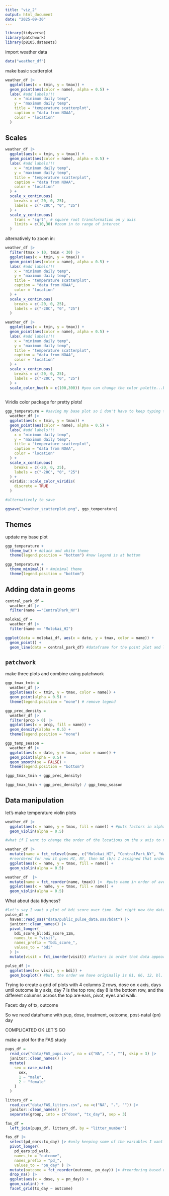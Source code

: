 ```yaml
---
title: "viz_2"
output: html_document
date: "2025-09-30"
---
```


```r
library(tidyverse)
library(patchwork)
library(p8105.datasets)
```

import weather data 

```r
data("weather_df")
```

make basic scatterplot

```r
weather_df |> 
  ggplot(aes(x = tmin, y = tmax)) +
  geom_point(aes(color = name), alpha = 0.5) +
  labs( #add labels!!!
    x = "minimum daily temp",
    y = "maximum daily temp",
    title = "temperature scatterplot",
    caption = "data from NOAA",
    color = "location"
  )
```

## Scales

```r
weather_df |> 
  ggplot(aes(x = tmin, y = tmax)) +
  geom_point(aes(color = name), alpha = 0.5) +
  labs( #add labels!!!
    x = "minimum daily temp",
    y = "maximum daily temp",
    title = "temperature scatterplot",
    caption = "data from NOAA",
    color = "location"
  ) +
  scale_x_continuous(
    breaks = c(-20, 0, 25),
    labels = c("-20C", "0", "25")
  ) +
  scale_y_continuous(
    trans = "sqrt", # square root transformation on y axis
    limits = c(10,30) #zoom in to range of interest
  )
```

alternatively to zoom in:

```r
weather_df |> 
  filter(tmax > 10, tmin < 30) |> 
  ggplot(aes(x = tmin, y = tmax)) +
  geom_point(aes(color = name), alpha = 0.5) +
  labs( #add labels!!!
    x = "minimum daily temp",
    y = "maximum daily temp",
    title = "temperature scatterplot",
    caption = "data from NOAA",
    color = "location"
  ) +
  scale_x_continuous(
    breaks = c(-20, 0, 25),
    labels = c("-20C", "0", "25")
  )
```

```r
weather_df |> 
  ggplot(aes(x = tmin, y = tmax)) +
  geom_point(aes(color = name), alpha = 0.5) +
  labs( #add labels!!!
    x = "minimum daily temp",
    y = "maximum daily temp",
    title = "temperature scatterplot",
    caption = "data from NOAA",
    color = "location"
  ) +
  scale_x_continuous(
    breaks = c(-20, 0, 25),
    labels = c("-20C", "0", "25")
  ) +
  scale_color_hue(h = c(100,300)) #you can change the color palette...but like don't
  
```

Viridis color package for pretty plots!

```r
ggp_temperature = #saving my base plot so i don't have to keep typing this
  weather_df |> 
  ggplot(aes(x = tmin, y = tmax)) +
  geom_point(aes(color = name), alpha = 0.5) +
  labs( #add labels!!!
    x = "minimum daily temp",
    y = "maximum daily temp",
    title = "temperature scatterplot",
    caption = "data from NOAA",
    color = "location"
  ) +
  scale_x_continuous(
    breaks = c(-20, 0, 25),
    labels = c("-20C", "0", "25")
  ) +
  viridis::scale_color_viridis(
    discrete = TRUE
  )

#alternatively to save

ggsave("weather_scatterplot.png", ggp_temperature)
```

## Themes

update my base plot

```r
ggp_temperature +
  theme_bw() + #black and white theme
  theme(legend.position = "bottom") #now legend is at bottom
```

```r
ggp_temperature +
  theme_minimal() + #minimal theme
  theme(legend.position = "bottom")
```

## Adding data in geoms

```r
central_park_df =
  weather_df |> 
  filter(name =="CentralPark_NY")

molokai_df =
  weather_df |> 
  filter(name == "Molokai_HI")

ggplot(data = molokai_df, aes(x = date, y = tmax, color = name)) +
  geom_point() +
  geom_line(data = central_park_df) #dataframe for the point plot and line plot comes from different place!
```

## `patchwork`

make three plots and combine using patchwork

```r
ggp_tmax_tmin =
  weather_df |> 
  ggplot(aes(x = tmin, y = tmax, color = name)) +
  geom_point(alpha = 0.5) +
  theme(legend.position = "none") # remove legend

ggp_prec_density =
  weather_df |> 
  filter(prcp > 0) |> 
  ggplot(aes(x = prcp, fill = name)) +
  geom_density(alpha = 0.5) +
  theme(legend.position = "none")

ggp_temp_season = 
  weather_df |> 
  ggplot(aes(x = date, y = tmax, color = name)) +
  geom_point(alpha = 0.5) +
  geom_smooth(se = FALSE) +
  theme(legend.position = "bottom")

(ggp_tmax_tmin + ggp_prec_density)

(ggp_tmax_tmin + ggp_prec_density) / ggp_temp_season
```

## Data manipulation

let's make temperature violin plots

```r
weather_df |> 
  ggplot(aes(x = name, y = tmax, fill = name)) + #puts factors in alphabetical order by default (x axis name)
  geom_violin(alpha = 0.5)

#what if I want to change the order of the locations on the x axis to not appear alphabetical order?

weather_df |> 
  mutate(name = fct_relevel(name, c("Molokai_HI", "CentralPark_NY", "Waterhole_WA"))) |> 
  #reordered for now it goes HI, NY, then WA (b/c I assigned that order)
  ggplot(aes(x = name, y = tmax, fill = name)) + 
  geom_violin(alpha = 0.5)
```

```r
weather_df  |> 
  mutate(name = fct_reorder(name, tmax)) |>  #puts name in order of average tmax
  ggplot(aes(x = name, y = tmax, fill = name)) + 
  geom_violin(alpha = 0.5)
```

What about data tidyness?

```r

#let's say I want a plot of bdi score over time. But right now the dataset isn't suited for that, untidy, bdi score spread across columns, visit number squished together with column name, we fix!
pulse_df = 
  haven::read_sas("data/public_pulse_data.sas7bdat") |> 
  janitor::clean_names() |> 
  pivot_longer(
    bdi_score_bl:bdi_score_12m,
    names_to = "visit",
    names_prefix = "bdi_score_",
    values_to = "bdi"
  ) |> 
  mutate(visit = fct_inorder(visit)) #factors in order that data appears in dataset

pulse_df |> 
  ggplot(aes(x= visit, y = bdi)) +
  geom_boxplot() #but, the order we have originally is 01, 06, 12, bl. we want BL first! So we mutated and     then now bl is first


```

Trying to create a grid of plots with 4 columns 2 rows, dose on x axis, days until outcome is y axis, day 7 is the top row, day 8 is the bottom row, and the different columns across the top are ears, pivot, eyes and walk. 

Facet: day of tx, outcome

So we need dataframe with pup, dose, treatment, outcome, post-natal (pn) day


COMPLICATED OK LET'S GO

make a plot for the FAS study

```r
pups_df =
  read_csv("data/FAS_pups.csv", na = c("NA", ".", ""), skip = 3) |> 
  janitor::clean_names() |> 
  mutate(
    sex = case_match(
      sex,
      1 ~ "male",
      2 ~ "female"
    )
  )

litters_df =
  read_csv("data/FAS_litters.csv", na =c("NA", ".", "")) |> 
  janitor::clean_names() |> 
  separate(group, into = c("dose", "tx_day"), sep = 3)

fas_df =
  left_join(pups_df, litters_df, by = "litter_number")

fas_df |> 
  select(pd_ears:tx_day) |> #only keeping some of the variables I want
  pivot_longer(
    pd_ears:pd_walk,
    names_to = "outcome",
    names_prefix = "pd_",
    values_to = "pn_day" ) |> 
  mutate(outcome = fct_reorder(outcome, pn_day)) |> #reordering based on average pn day outcome occurs
  drop_na() |> 
  ggplot(aes(x = dose, y = pn_day)) +
  geom_violin() +
  facet_grid(tx_day ~ outcome)
```


















